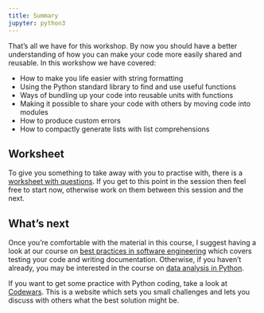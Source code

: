 ```yaml
---
title: Summary
jupyter: python3
---
```



That's all we have for this workshop. By now you should have a better understanding of how you can make your code more easily shared and reusable. In this workshow we have covered:

- How to make you life easier with string formatting
- Using the Python standard library to find and use useful functions
- Ways of bundling up your code into reusable units with functions
- Making it possible to share your code with others by moving code into modules
- How to produce custom errors
- How to compactly generate lists with list comprehensions


## Worksheet

To give you something to take away with you to practise with, there is a [worksheet with questions](../appendix/appendix_practice_questions.qmd). If you get to this point in the session then feel free to start now, otherwise work on them between this session and the next.

## What's next

Once you're comfortable with the material in this course, I suggest having a look at our course on [best practices in software engineering](https://milliams.com/courses/software_engineering_best_practices/) which covers testing your code and writing documentation. Otherwise, if you haven't already, you may be interested in the course on [data analysis in Python](https://uob-data-science-training.github.io/introduction-to-data-analysis-in-python/).

If you want to get some practice with Python coding, take a look at [Codewars](https://www.codewars.com/?language=python). This is a website which sets you small challenges and lets you discuss with others what the best solution might be.



